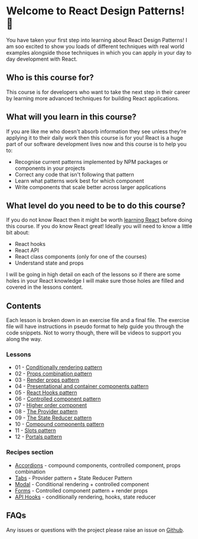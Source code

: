 
<Meta title="Introduction/01 - Welcome" />

# Welcome to React Design Patterns! 🥳

You have taken your first step into learning about React Design Patterns! I am soo excited to show you loads of different
techniques with real world examples alongside those techniques in which you can apply in your day to day development with React.

## Who is this course for?

This course is for developers who want to take the next step in their career by learning more advanced
techniques for building React applications.

## What will you learn in this course?

If you are like me who doesn't absorb information they see unless they're applying it to their daily work then this course is for you! React is a huge part of our software development lives now and this course is to help you to:

- Recognise current patterns implemented by NPM packages or components in your projects
- Correct any code that isn't following that pattern
- Learn what patterns work best for which component
- Write components that scale better across larger applications

## What level do you need to be to do this course?

If you do not know React then it might be worth [learning React](https://react.dev/) before doing this course. If you do know React great! Ideally you will need to know a little bit about:

- React hooks
- React API
- React class components (only for one of the courses)
- Understand state and props

I will be going in high detail on each of the lessons so if there are some holes in your React knowledge I will make sure those holes are filled and covered in the lessons content.

## Contents

Each lesson is broken down in an exercise file and a final file. The exercise file will have instructions in pseudo format to help guide you through the code snippets. Not to worry though, there will be videos to support you along the way.

### Lessons

- 01 - [Conditionally rendering pattern](?path=/docs/lessons-01-conditional-rendering-pattern-01-lesson--docs)
- 02 - [Props combination pattern](?path=/docs/lessons-02-props-combination-pattern-01-lesson--docs)
- 03 - [Render props pattern](?path=/docs/lessons-03-render-props-pattern-01-lesson--docs)
- 04 - [Presentational and container components pattern](?path=/docs/lessons-04-presentational-container-pattern-01-lesson--docs)
- 05 - [React Hooks pattern](?path=/docs/lessons-05-hooks-pattern-01-lesson--docs)
- 06 - [Controlled component pattern](?path=/docs/lessons-06-controlled-components-pattern-01-lesson--docs)
- 07 - [Higher order component](?path=/docs/lessons-07-higher-order-components-pattern-01-lesson--docs)
- 08 - [The Provider pattern](?path=/docs/lessons-08-provider-pattern-01-lesson--docs)
- 09 - [The State Reducer pattern](?path=/docs/lessons-09-state-reducer-pattern-01-lesson--docs)
- 10 - [Compound components pattern](?path=/docs/lessons-10-compound-components-pattern-🚧-01-lesson--docs)
- 11 - [Slots pattern](?path=/docs/lessons-11-slots-🚧-01-lesson--docs)
- 12 - [Portals pattern](?path=/docs/lessons-12-portals-🚧-01-lesson--docs)

### Recipes section

- [Accordions](?path=/docs/recipes-01-accordion-🚧-01-lesson--docs) - compound components, controlled component, props combination
- [Tabs](?path=/docs/recipes-02-tabs-🚧-01-lesson--docs) - Provider pattern + State Reducer Pattern
- [Modal](?path=/docs/recipes-03-modal-🚧-01-lesson--docs) - Conditional rendering + controlled component
- [Forms](?path=/docs/recipes-04-forms-🚧-01-lesson--docs) - Controlled component pattern + render props
- [API Hooks](?path=/docs/recipes-05-custom-api-hooks-🚧-01-lesson--docs) - conditionally rendering, hooks, state reducer

## FAQs

Any issues or questions with the project please raise an issue on [Github](https://github.com/code-mattclaffey/react-design-patterns/issues).
